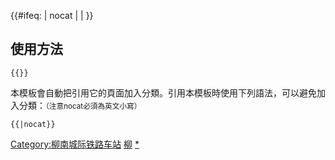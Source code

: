 {{鐵道路線|
| 模板名稱 = 柳南城际铁路
| 名稱 = [[柳南城际铁路]]
| 代表色 = #0033c9
| Logo = [[File:China_Railways.svg|17px]]
| 背景顏色 = #FFFFFF
| 車站列表 = [[柳州站|柳州]] - ''[[进德站|进德]]'' - [[来宾北站|来宾北]] - [[宾阳站|宾阳]] - ''[[五塘站|五塘]]'' - [[南宁东站|南宁东]] - [[南宁站|南宁]]
}}
<includeonly>{{#ifeq: {{{1}}} | nocat | <!--空--> | [[Category:柳南城际铁路车站]] }}</includeonly><noinclude>

==使用方法==
 <nowiki>{{</nowiki>{{PAGENAME}}<nowiki>}}</nowiki>
本模板會自動把引用它的頁面加入分類。引用本模板時使用下列語法，可以避免加入分類：<small>（注意nocat必須為英文小寫）</small>
 <nowiki>{{</nowiki>{{PAGENAME}}<nowiki>|nocat}}</nowiki>
[[Category:中國鐵路路線模板|柳]]
[[Category:柳南城际铁路车站|*]]
</noinclude>
